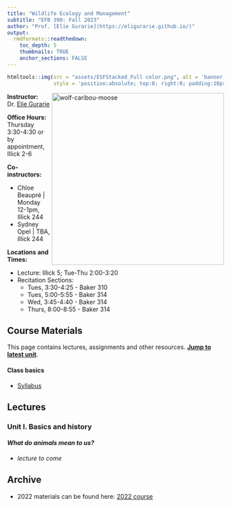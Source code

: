 ```yaml
---
title: "Wildlife Ecology and Management"
subtitle: "EFB 390: Fall 2023"
author: "Prof. [Elie Gurarie](https://eligurarie.github.io/)"
output: 
  rmdformats::readthedown:
    toc_depth: 5
    thumbnails: TRUE
    anchor_sections: FALSE
---
```



```r
htmltools::img(src = "assets/ESFStacked_Full color.png", alt = 'banner', 
               style = 'position:absolute; top:0; right:0; padding:10px; width:150px')
```

<img src="assets/moose.jpg" alt="wolf-caribou-moose" style="width:400px" align="right"/>

**Instructor:** Dr. [Elie Gurarie](https://www.esf.edu/faculty/gurarie/)

**Office Hours:**  Thursday 3:30-4:30 or by appointment, Illick 2-6

**Co-instructors:** 

- Chloe Beaupré | Monday 12-1pm, Illick 244
- Sydney Opel | TBA, Illick 244

**Locations and Times:** 

- Lecture: Illick 5; Tue-Thu 2:00-3:20
- Recitation Sections: 
  - Tues, 3:30-4:25 - Baker 310
  - Tues, 5:00-5:55 - Baker 314
  - Wed, 3:45-4:40 - Baker 314
  - Thurs, 8:00-8:55 - Baker 314


## Course Materials

This page contains lectures, assignments and other resources.  [**Jump to latest unit**](#where-are-the-animals-and-why).



#### Class basics

- [Syllabus](EFB390_Syllabus_2023.pdf)


## Lectures

### Unit I. Basics and history
#### *What do animals mean to us?*

- *lecture to come*


## Archive

- 2022 materials can be found here:  [2022 course](Archive2022/index.html)
